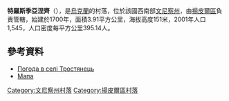 {{coord|48|21|28|N|28|13|54|E|scale:30000|display=title}}

'''特羅斯季亞涅齊'''（{{lang-uk|Тростянець}}），是[[烏克蘭|烏克蘭]]的村落，位於該國西南部[[文尼察州|文尼察州]]，由[[揚皮爾區|揚皮爾區]]負責管轄，始建於1700年，面積3.91平方公里，海拔高度151米，2001年人口1,545，人口密度每平方公里395.14人。

==參考資料==
* [http://weather.in.ua/ua/vinnickaja/26474 Погода в селі Тростянець] {{Wayback|url=http://weather.in.ua/ua/vinnickaja/26474 |date=20160305085951 }}
* [http://uamaps.com/ukraine-map/vinnitskaya/yampolskiy/trostyanets/ Мапа] {{Wayback|url=http://uamaps.com/ukraine-map/vinnitskaya/yampolskiy/trostyanets/ |date=20080619043459 }}

[[Category:文尼察州村落|Category:文尼察州村落]]
[[Category:揚皮爾區村落|Category:揚皮爾區村落]]


{{Vinnytsia-geo-stub}}